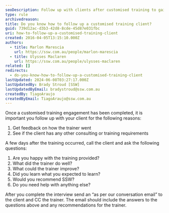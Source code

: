 ```yaml
---
seoDescription: Follow up with clients after customised training to gain feedback, identify areas for improvement and uncover potential new business opportunities.
type: rule
archivedreason:
title: Do you know how to follow up a customised training client?
guid: 739d12ac-d3b3-42d8-8cde-45d87e031fbc
uri: how-to-follow-up-a-customised-training-client
created: 2016-04-05T13:15:10.000Z
authors:
  - title: Marlon Marescia
    url: https://ssw.com.au/people/marlon-marescia
  - title: Ulysses Maclaren
    url: https://ssw.com.au/people/ulysses-maclaren
related: []
redirects:
  - do-you-know-how-to-follow-up-a-customised-training-client
lastUpdated: 2024-06-08T03:27:17.000Z
lastUpdatedBy: Brady Stroud [SSW]
lastUpdatedByEmail: bradystroud@ssw.com.au
createdBy: TiagoAraujo
createdByEmail: TiagoAraujo@ssw.com.au
---
```


Once a customised training engagement has been completed, it is important you follow up with your client for the following reasons:

1. Get feedback on how the trainer went
2. See if the client has any other consulting or training requirements

A few days after the training occurred, call the client and ask the following questions:
1. Are you happy with the training provided?
2. What did the trainer do well?
3. What could the trainer improve?
4. Did you learn what you expected to learn?
5. Would you recommend SSW?
6. Do you need help with anything else?

After you complete the interview send an “as per our conversation email” to the client and CC the trainer. The email should include the answers to the questions above and any recommendations for the trainer.
